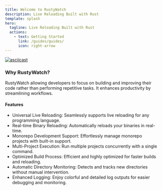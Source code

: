 ```yaml
---
title: Welcome to RustyWatch
description: Live Reloading Built with Rust
template: splash
hero:
  tagline: Live Reloading Built with Rust
  actions:
    - text: Getting Started
      link: /guides/guides/
      icon: right-arrow
---
```


[![asciicast](https://asciinema.org/a/678683.svg)](https://asciinema.org/a/678683)

### Why RustyWatch?

RustyWatch allowing developers to focus on building and improving their code rather than performing repetitive tasks. 
It enhances productivity by streamlining workflows.

#### Features

- Universal Live Reloading: Seamlessly supports live reloading for any programming language.
- Real-time Binary Reloading: Automatically reloads your binaries in real-time.
- Monorepo Development Support: Effortlessly manage monorepo projects with built-in support.
- Multi-Project Execution: Run multiple projects concurrently with a single command.
- Optimized Build Process: Efficient and highly optimized for faster builds and reloading.
- Automatic Directory Monitoring: Detects and tracks new directories without manual intervention.
- Enhanced Logging: Enjoy colorful and detailed log outputs for easier debugging and monitoring.


